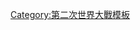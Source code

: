 {{Campaign
|name={{link-en|暴風雪行動|Operation Tempest}}
|raw_name=Campaignbox Operation Tempest
|listclass=hlist
|battles=[[Operation Tempest in Volhynia|Volhynia]]&nbsp;– [[Battle of Kowel|Kowel]]&nbsp;– [[Battle of Łuck|Łuck]]&nbsp;– [[Battle of Równe|Równe]]&nbsp;– [[Battle of Włodzimierz Wołyński|Włodzimierz Wołyński]]&nbsp;– [[Battle of Lubartów|Lubartów]]&nbsp;– [[考克戰役 (1944年)|考克]]&nbsp;– [[神秘園行動]]&nbsp;– [[Battle of Krawczuny|Krawczuny]]&nbsp;– [[Battle of Miedniki|Miedniki]]&nbsp;– [[魯得尼基森林戰役|魯得尼基森林]]&nbsp;– [[利沃夫起義]]&nbsp;– [[Jodła]]&nbsp;– [[Battle of Ceber|Ceber]]&nbsp;– [[華沙起義]]
}}<noinclude>
[[Category:第二次世界大戰模板]]
</noinclude>